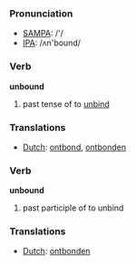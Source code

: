 === Pronunciation ===
*[[w:SAMPA|SAMPA]]: /'/
*[[w:IPA|IPA]]: /ʌn'bound/

=== Verb ===

'''unbound'''

# past tense of to [[unbind]]

=== Translations ===
*[[Dutch]]: [[ontbond]], [[ontbonden]]

=== Verb ===

'''unbound'''

# past participle of to unbind

=== Translations ===
*[[Dutch]]: [[ontbonden]]